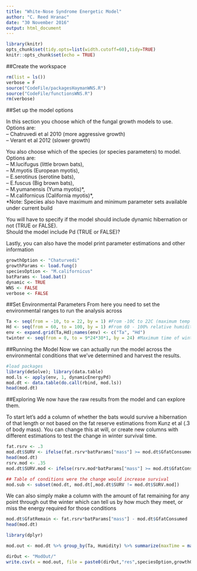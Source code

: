```yaml
---
title: "White-Nose Syndrome Energetic Model"
author: "C. Reed Hranac"
date: "30 November 2016"
output: html_document
---
```


```r
library(knitr)
opts_chunk$set(tidy.opts=list(width.cutoff=60),tidy=TRUE)
knitr::opts_chunk$set(echo = TRUE)
```

##Create the workspace
```r
rm(list = ls())
verbose = F
source("CodeFile/packagesHaymanWNS.R")
source("CodeFile/functionsWNS.R")
rm(verbose)
```

##Set up the model options

In this section you choose which of the fungal growth models to use.
Options are:  
    --  Chatruvedi et al 2010 (more aggressive growth)  
    --  Verant et al 2012 (slower growth)  

You also choose which of the species (or species parameters) to model.  
Options are:  
    -- M.lucifugus (little brown bats),  
    -- M.myotis (European myotis),  
    -- E.serotinus (serotine bats),  
    -- E.fuscus (Big brown bats),  
    -- M.yumanensis (Yuma myotis)\*,  
    -- M.californicus (California myotis)\*,  
    *Note: Species also have maximum and minimum parameter sets available under current build
    
You will have to specify if the model should include dynamic hibernation or not (TRUE or FALSE).  
Should the model include Pd (TRUE or FALSE)?  

Lastly, you can also have the model print parameter estimations and other information
    
```r
growthOption <- "Chaturvedi"
growthParams <- load.fung()
speciesOption <- "M.californicus"
batParams <- load.bat()
dynamic <- TRUE
WNS <- FALSE
verbose <- FALSE
```

##Set Environmental Parameters
From here you need to set the environmental ranges to run the analysis across
```r
Ta <- seq(from = -10, to = 22, by = 1) #From -10C to 22C (maximum temp for growth)
Hd <- seq(from = 60, to = 100, by = 1) #From 60 - 100% relative humidity
env <- expand.grid(Ta,Hd);names(env) <- c("Ta", "Hd")
twinter <- seq(from = 0, to = 9*24*30*1, by = 24) #Maximum time of winter is 9 months, broken at daily intervals 
```

##Running the Model
Now we can actually run the model across the environmental conditions that we've determined and harvest the results.

```r
#load packages 
library(deSolve); library(data.table)
mod.ls <- apply(env, 1, dynamicEnergyPd) 
mod.dt <- data.table(do.call(rbind, mod.ls))
head(mod.dt)

```

##Exploring
We now have the raw results from the model and can explore them.

To start let's add a column of whether the bats would survive a hibernation of that length or not based on the fat reserve estimations from Kunz et al (.3 of body mass). You can change this at will, or create new columns with different estimations to test the change in winter survival time. 
```r
fat.rsrv <- .3
mod.dt$SURV <- ifelse(fat.rsrv*batParams["mass"] >= mod.dt$GfatConsumed,1,0)
head(mod.dt)
rsrv.mod <- .35
mod.dt$SURV.mod <- ifelse(rsrv.mod*batParams["mass"] >= mod.dt$GfatConsumed,1,0)

## Table of conditions were the change would increase survival
mod.sub <- subset(mod.dt, mod.dt[,mod.dt$SURV != mod.dt$SURV.mod])

```
We can also simply make a column with the amount of fat remaining for any point through out the winter which can tell us by how much they meet, or miss the energy required for those conditions
```r
mod.dt$GfatRemain <- fat.rsrv*batParams["mass"] - mod.dt$GfatConsumed
head(mod.dt)
```  

```r
library(dplyr)

mod.out <- mod.dt %>% group_by(Ta, Humidity) %>% summarize(maxTime = max(time*SURV), Pdgrowth = Pdgrowth[which.max(time*SURV)]) %>% ungroup %>% data.table

dirOut <- "ModOut/"
write.csv(x = mod.out, file = paste0(dirOut,"res",speciesOption,growthOption,WNS,".csv"),row.names = F)
```

